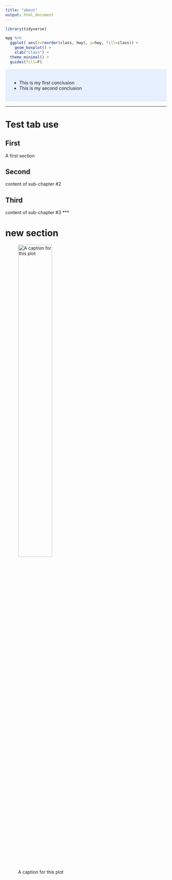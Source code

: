 ```yaml
---
title: "about"
output: html_document
---
```


```r
library(tidyverse)
```


```r
mpg %>%
  ggplot( aes(x=reorder(class, hwy), y=hwy, fill=class)) + 
    geom_boxplot() +
    xlab("class") +
  theme_minimal() +
  guides(fill=F)
```

<style>
div.blue { background-color:#e6f0ff; border-radius: 5px; padding: 20px;}
</style>
<div class = "blue">

- This is my first conclusion
- This is my second conclusion

</div>

***
# Test tab use {.tabset .tabset-fade .tabset-pills}

## First
A first section

## Second
content of sub-chapter #2

## Third
content of sub-chapter #3
***

# new section

![A caption for this plot](./_plots/p3.png){ width=50% }



